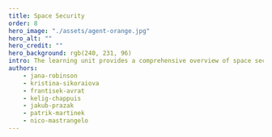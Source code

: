 ---
title: Space Security
order: 8
hero_image: "./assets/agent-orange.jpg"
hero_alt: ""
hero_credit: ""
hero_background: rgb(240, 231, 96)
intro: The learning unit provides a comprehensive overview of space security, emphasising its indispensable role in modern life and the evolving landscape of space governance. It outlines the diverse risks to space operations, including space weather, debris, interference and intentional threats such as counterspace capabilities and hybrid operations. The importance of Space Situational Awareness (SSA) and Space Domain Awareness (SDA) for monitoring and managing space activities is highlighted. It also features considerations on space governance frameworks and the EU’s role in promoting responsible behaviour. The unit also delves into the emerging competition in space partnerships, exemplified by the Artemis Program and the joint endeavours pursued by China and Russia, underscoring the geopolitical tensions and the need for collaborative efforts to ensure the peaceful and sustainable use of outer space.
authors:
    - jana-robinson
    - kristina-sikoraiova
    - frantisek-avrat
    - kelig-chappuis
    - jakub-prazak
    - patrik-martinek
    - nico-mastrangelo
---

